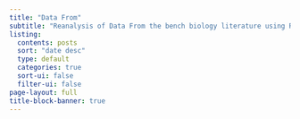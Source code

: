 ```yaml
---
title: "Data From"
subtitle: "Reanalysis of Data From the bench biology literature using R and best practice models"
listing:
  contents: posts
  sort: "date desc"
  type: default
  categories: true
  sort-ui: false
  filter-ui: false
page-layout: full
title-block-banner: true
---
```

